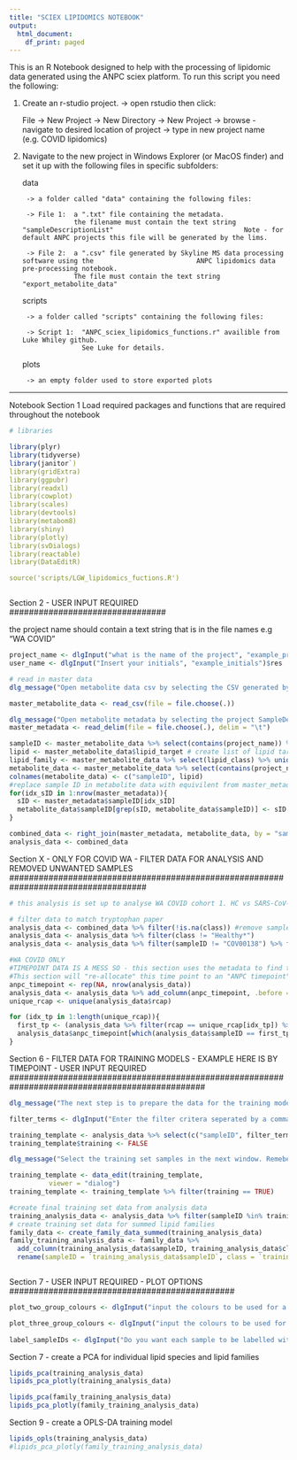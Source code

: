 ```yaml
---
title: "SCIEX LIPIDOMICS NOTEBOOK"
output:
  html_document:
    df_print: paged
---
```


This is an R Notebook designed to help with the processing of lipidomic data generated using the ANPC sciex platform. To run this script you need the following:

1. Create an r-studio project.
  -> open rstudio then click:
    
      File  -> New Project 
              -> New Directory 
                -> New Project 
                  -> browse - navigate to desired location of project 
                    -> type in new project name (e.g. COVID lipidomics)

2. Navigate to the new project in Windows Explorer (or MacOS finder) and set it up with the following files in specific subfolders:
  
      data
      
        -> a folder called "data" containing the following files:
      
        -> File 1:  a ".txt" file containing the metadata. 
                    the filename must contain the text string "sampleDescriptionList"                                 Note - for default ANPC projects this file will be generated by the lims.
      
        -> File 2:  a ".csv" file generated by Skyline MS data processing software using the                          ANPC lipidomics data pre-processing notebook. 
                    The file must contain the text string "export_metabolite_data"
  
      scripts
  
        -> a folder called "scripts" containing the following files:
      
        -> Script 1:  "ANPC_sciex_lipidomics_functions.r" availible from Luke Whiley github. 
                      See Luke for details.
  
  
      plots
  
        -> an empty folder used to store exported plots
      

--------------------------------------------------------------------------------------------------

Notebook Section 1 
Load required packages and functions that are required throughout the notebook

```r
# libraries

library(plyr)
library(tidyverse)
library(janitor`)
library(gridExtra)
library(ggpubr)
library(readxl)
library(cowplot)
library(scales)
library(devtools)
library(metabom8)
library(shiny)
library(plotly)
library(svDialogs)
library(reactable)
library(DataEditR)

source('scripts/LGW_lipidomics_fuctions.R')



```

################################
Section 2 - USER INPUT REQUIRED
################################

the project name should contain a text string that is in the file names e.g "WA COVID"

```r

project_name <- dlgInput("what is the name of the project", "example_project")$res
user_name <- dlgInput("Insert your initials", "example_initials")$res

# read in master data
dlg_message("Open metabolite data csv by selecting the CSV generated by the Skyline data processing", type = 'ok')

master_metabolite_data <- read_csv(file = file.choose(.))

dlg_message("Open metabolite metadata by selecting the project SampleDescriptionList.txt generated by the LIMS", type = 'ok')
master_metadata <- read_delim(file = file.choose(.), delim = "\t")

sampleID <- master_metabolite_data %>% select(contains(project_name)) %>% colnames() # create list of sample IDs
lipid <- master_metabolite_data$lipid_target # create list of lipid targets
lipid_family <- master_metabolite_data %>% select(lipid_class) %>% unique()
metabolite_data <- master_metabolite_data %>% select(contains(project_name)) %>% t() %>% as_tibble(.name_repair = "universal") %>% add_column(sampleID, .before =1)
colnames(metabolite_data) <- c("sampleID", lipid)
#replace sample ID in metabolite data with equivilent from master_metadata to make combining work
for(idx_sID in 1:nrow(master_metadata)){
  sID <- master_metadata$sampleID[idx_sID]
  metabolite_data$sampleID[grep(sID, metabolite_data$sampleID)] <- sID
}

combined_data <- right_join(master_metadata, metabolite_data, by = "sampleID") 
analysis_data <- combined_data

```


#####################################################################################
Section X - ONLY FOR COVID WA - FILTER DATA FOR ANALYSIS AND REMOVED UNWANTED SAMPLES
####################################################################################


```r
# this analysis is set up to analyse WA COVID cohort 1. HC vs SARS-CoV-2 (-) vs SARS-CoV-2 (+)

# filter data to match tryptophan paper
analysis_data <- combined_data %>% filter(!is.na(class)) #remove samples from other cohorts that are not in tryptophan paper
analysis_data <- analysis_data %>% filter(class != "Healthy*")
analysis_data <- analysis_data %>% filter(sampleID != "COV00138") %>% filter(sampleID != "COV00157") #remove inconclusive positive sample (JKN?)

#WA COVID ONLY
#TIMEPOINT DATA IS A MESS SO - this section uses the metadata to find the FIRST timepoint available in the samples run (e.g. a sample may have a metadata timepoint of 2,3,4,5, in this instance the ANPC would not have run the true sample 1.) 
#This section will "re-allocate" this time point to an "ANPC timepoint" indexing from 1. e.g. timepoint 2,3,4,5 become 1,2,3,4
anpc_timepoint <- rep(NA, nrow(analysis_data))
analysis_data <- analysis_data %>% add_column(anpc_timepoint, .before = 4) # new column to put a lipid specific timepoint (e.g the earliest timpoint we ran assay on)
unique_rcap <- unique(analysis_data$rcap)

for (idx_tp in 1:length(unique_rcap)){
  first_tp <- (analysis_data %>% filter(rcap == unique_rcap[idx_tp]) %>%  arrange(tpoint) %>% select(sampleID))[1,] %>% paste()
  analysis_data$anpc_timepoint[which(analysis_data$sampleID == first_tp)] <- 1
}

```

#################################################################################################
Section 6 - FILTER DATA FOR TRAINING MODELS - EXAMPLE HERE IS BY TIMEPOINT - USER INPUT REQUIRED
################################################################################################

```r
dlg_message("The next step is to prepare the data for the training models", type = 'ok')

filter_terms <- dlgInput("Enter the filter critera seperated by a comma. Remember sampleID is automatically selected.", "example: class, sex, anpc_timepoint")$res %>% strsplit(split = ",") %>% unlist() %>% c() %>% str_replace_all(" ", "")

training_template <- analysis_data %>% select(c("sampleID", filter_terms)) %>% as.data.frame()
training_template$training <- FALSE

dlg_message("Select the training set samples in the next window. Remeber to press the Sync button before pressing the Done button", type = 'ok')

training_template <- data_edit(training_template,
          viewer = "dialog")
training_template <- training_template %>% filter(training == TRUE) 

#create final training set data from analysis data
training_analysis_data <- analysis_data %>% filter(sampleID %in% training_template$sampleID)
# create training set data for summed lipid families
family_data <- create_family_data_summed(training_analysis_data)
family_training_analysis_data <- family_data %>% 
  add_column(training_analysis_data$sampleID, training_analysis_data$class, .before = 1) %>% 
  rename(sampleID = `training_analysis_data$sampleID`, class = `training_analysis_data$class`)



```

##############################################
Section 7 - USER INPUT REQUIRED - PLOT OPTIONS
##############################################

```r

plot_two_group_colours <- dlgInput("input the colours to be used for a two class plot sepatated by a comma (e.g. healthy vs control)", "example: #999999,  #56B4E9")$res %>%  strsplit(split = ",") %>% unlist() %>% c() %>% str_replace_all(" ", "")

plot_three_group_colours <- dlgInput("input the colours to be used for a three class plot sepatated by a comma (e.g. pos vs neg vs control)", "example: #999999,  #56B4E9, firebrick3")$res %>%  strsplit(split = ",") %>% unlist() %>% c() %>% str_replace_all(" ", "")
  
label_sampleIDs <- dlgInput("Do you want each sample to be labelled with its ID on the plot? TRUE or FALSE", "example: TRUE")$res


```
  
Section 7 - create a PCA for individual lipid species and lipid families

```r

lipids_pca(training_analysis_data)
lipids_pca_plotly(training_analysis_data)

lipids_pca(family_training_analysis_data)
lipids_pca_plotly(family_training_analysis_data)


```



Section 9 - create a OPLS-DA training model

```r
lipids_opls(training_analysis_data)
#lipids_pca_plotly(family_training_analysis_data)
```




